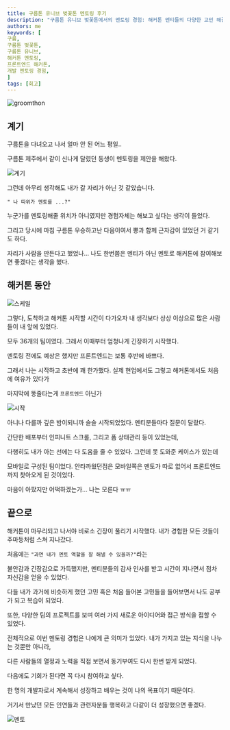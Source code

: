 ```yaml
---
title: 구름톤 유니브 벚꽃톤 멘토링 후기
description: "구름톤 유니브 벚꽃톤에서의 멘토링 경험: 해커톤 멘티들의 다양한 고민 해결, 프론트엔드 중심 문제 지원, 개발자로서의 성장과 동기부여를 얻은 소중한 회고를 공유합니다."
authors: me
keywords: [
구름,
구름톤 벚꽃톤,
구름톤 유니브,
해커톤 멘토링,
프론트엔드 해커톤,
개발 멘토링 경험,
]
tags: [회고]
---
```


![groomthon](https://t1.kakaocdn.net/kakao_tech/image/c2b78d99018f00001.jpg)

## 계기

구름톤을 다녀오고 나서 얼마 안 된 어느 평일..

구름톤 제주에서 같이 신나게 달렸던 동생이 멘토링을 제안을 해왔다.

![계기](../img/goormthon-univ-1.png)

그런데 아무리 생각해도 내가 갈 자리가 아닌 것 같았습니다.

`" 나 따위가 멘토를 ...?"`

누군가를 멘토링해줄 위치가 아니였지만 경험자체는 해보고 싶다는 생각이 들었다.

그리고 당시에 마침 구름톤 우승하고난 다음이여서 뽕과 함께 근자감이 있었던 거 같기도 하다.

자리가 사람을 만든다고 했었나... 나도 한번쯤은 멘티가 아닌 멘토로 해커톤에 참여해보면 좋겠다는 생각을 했다.

## 해커톤 동안

![스케일](../img/goormthon-univ-3.jpg)

그렇다, 도착하고 해커톤 시작할 시간이 다가오자 내 생각보다 상상 이상으로 많은 사람들이 내 앞에 있었다.

모두 36개의 팀이였다. 그래서 이때부터 엄청나게 긴장하기 시작했다.

멘토링 전에도 예상은 했지만 프론트엔드는 보통 후반에 바쁘다.

그래서 나는 시작하고 초반에 꽤 한가했다. 실제 현업에서도 그렇고 해커톤에서도 처음에 여유가 있다가

마지막에 똥줄타는게 `프론트엔드` 아닌가

![시작](../img/goormthon-univ-4.png)

아니나 다를까 깊은 밤이되니까 슬슬 시작되었었다. 멘티분들마다 질문이 달랐다.

간단한 배포부터 인피니트 스크롤, 그리고 폼 상태관리 등이 있었는데,

다행히도 내가 아는 선에는 다 도움을 줄 수 있었다. 그런데 못 도와준 케이스가 있는데

모바일로 구성된 팀이었다. 안타까웠던점은 모바일쪽은 멘토가 따로 없어서 프론트엔드까지 찾아오게 된 것이었다.

마음이 아팠지만 어떡하겠는가... 나는 모른다 ㅠㅠ

## 끝으로

해커톤이 마무리되고 나서야 비로소 긴장이 풀리기 시작했다. 내가 경험한 모든 것들이 주마등처럼 스쳐 지나갔다.

처음에는 `"과연 내가 멘토 역할을 잘 해낼 수 있을까?"`라는

불안감과 긴장감으로 가득했지만, 멘티분들의 감사 인사를 받고 시간이 지나면서 점차 자신감을 얻을 수 있었다.

다들 내가 과거에 비슷하게 했던 고민 혹은 처음 들어본 고민들을 들어보면서 나도 공부가 되고 복습이 되었다.

또한, 다양한 팀의 프로젝트를 보며 여러 가지 새로운 아이디어와 접근 방식을 접할 수 있었다.

전체적으로 이번 멘토링 경험은 나에게 큰 의미가 있었다. 내가 가지고 있는 지식을 나누는 것뿐만 아니라,

다른 사람들의 열정과 노력을 직접 보면서 동기부여도 다시 한번 받게 되었다.

다음에도 기회가 된다면 꼭 다시 참여하고 싶다.

한 명의 개발자로서 계속해서 성장하고 배우는 것이 나의 목표이기 때문이다.

거기서 만났던 모든 인연들과 관련자분들 행복하고 다같이 더 성장했으면 좋겠다.

![멘토](../img/goormthon-univ-2.jpg)
